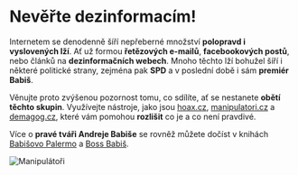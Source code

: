 # Nevěřte **dezinformacím**!

Internetem se denodenně šíří nepřeberné množství **polopravd i vyslovených lží**. Ať už formou **řetězových e-mailů**, **facebookových postů**, nebo článků na **dezinformačních webech**. Mnoho těchto lží bohužel šíří i některé politické strany, zejména pak **SPD** a v poslední době i sám **premiér Babiš**.

Věnujte proto zvýšenou pozornost tomu, co sdílíte, ať se nestanete **obětí těchto skupin**. Využívejte nástroje, jako jsou [hoax.cz](https://hoax.cz/cze/), [manipulatori.cz](https://manipulatori.cz/) a [demagog.cz](https://demagog.cz/), které vám pomohou **rozlišit** co je a co není pravdivé.

Více o **pravé tváři Andreje Babiše** se rovněž můžete dočíst v knihách [Babišovo Palermo](http://www.kmenta.cz/cs/knihy/babisovo-palermo-i) a [Boss Babiš](http://www.kmenta.cz/cs/knihy/boss-babis).

![Manipulátoři](../images/manipulatori.jpg)
